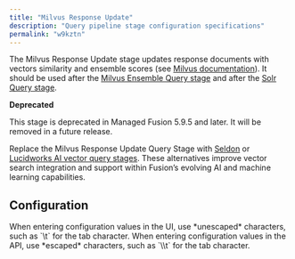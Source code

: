 ```yaml
---
title: "Milvus Response Update"
description: "Query pipeline stage configuration specifications"
permalink: "w9kztn"
---
```


The Milvus Response Update stage updates response documents with vectors similarity and ensemble scores (see [Milvus documentation](/fusion/5.9/8821/milvus)). It should be used after the [Milvus Ensemble Query stage](/managed-fusion/5.9/w4qysk/milvus-ensemble-query-stage) and after the [Solr Query stage](/managed-fusion/5.9/y1y2ol/solr-query-stage).

<Note>

**Deprecated**

This stage is deprecated in Managed Fusion 5.9.5 and later. It will be removed in a future release.

Replace the Milvus Response Update Query Stage with [Seldon](/managed-fusion/5.9/4engao/seldon-vectorize-query-stagee) or [Lucidworks AI vector query stages](/managed-fusion/5.9/uxpzzw/lwai-vectorize-query). These alternatives improve vector search integration and support within Fusion’s evolving AI and machine learning capabilities.
</Note>

## Configuration

<Tip>
When entering configuration values in the UI, use *unescaped* characters, such as `\t` for the tab character. When entering configuration values in the API, use *escaped* characters, such as `\\t` for the tab character.
</Tip>


<SchemaParamFields schema={schema}/>